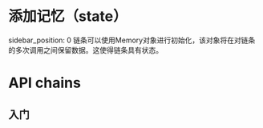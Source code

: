 # 添加记忆（state）
sidebar_position: 0
链条可以使用Memory对象进行初始化，该对象将在对链条的多次调用之间保留数据。这使得链条具有状态。
# API chains
## 入门


<GetStarted/>
